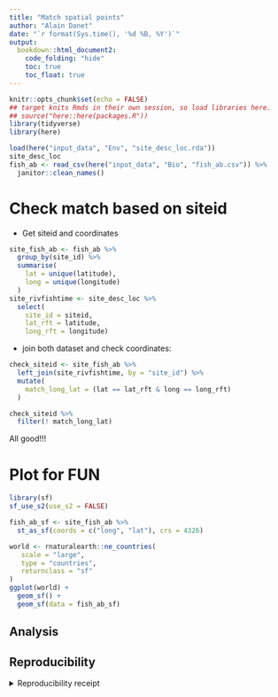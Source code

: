 ```yaml
---
title: "Match spatial points"
author: "Alain Danet"
date: "`r format(Sys.time(), '%d %B, %Y')`"
output:
  bookdown::html_document2:
    code_folding: "hide"
    toc: true
    toc_float: true
---
```


```r
knitr::opts_chunk$set(echo = FALSE)
## target knits Rmds in their own session, so load libraries here.
## source("here::here(packages.R"))
library(tidyverse)
library(here)
```

```r
load(here("input_data", "Env", "site_desc_loc.rda"))
site_desc_loc
fish_ab <- read_csv(here("input_data", "Bio", "fish_ab.csv")) %>%
  janitor::clean_names()
```

# Check match based on siteid

- Get siteid and coordinates 

```r
site_fish_ab <- fish_ab %>%
  group_by(site_id) %>%
  summarise(
    lat = unique(latitude),
    long = unique(longitude)
  )
site_rivfishtime <- site_desc_loc %>%
  select(
    site_id = siteid,
    lat_rft = latitude,
    long_rft = longitude)
```

- join both dataset and check coordinates:

```r
check_siteid <- site_fish_ab %>%
  left_join(site_rivfishtime, by = "site_id") %>%
  mutate(
    match_long_lat = (lat == lat_rft & long == long_rft)
  )

check_siteid %>%
  filter(! match_long_lat)
```

All good!!!


# Plot for FUN 

```r
library(sf)
sf_use_s2(use_s2 = FALSE)
```
```r
fish_ab_sf <- site_fish_ab %>%
  st_as_sf(coords = c("long", "lat"), crs = 4326)
```



```r
world <- rnaturalearth::ne_countries(
   scale = "large",
   type = "countries",
   returnclass = "sf"
)
ggplot(world) +
  geom_sf() +
  geom_sf(data = fish_ab_sf)
```



## Analysis

## Reproducibility

<details><summary>Reproducibility receipt</summary>

```r
## datetime
Sys.time()

## repository
if(requireNamespace('git2r', quietly = TRUE)) {
  git2r::repository()
} else {
  c(
    system2("git", args = c("log", "--name-status", "-1"), stdout = TRUE),
    system2("git", args = c("remote", "-v"), stdout = TRUE)
  )
}

## session info
sessionInfo()
```

</details>
